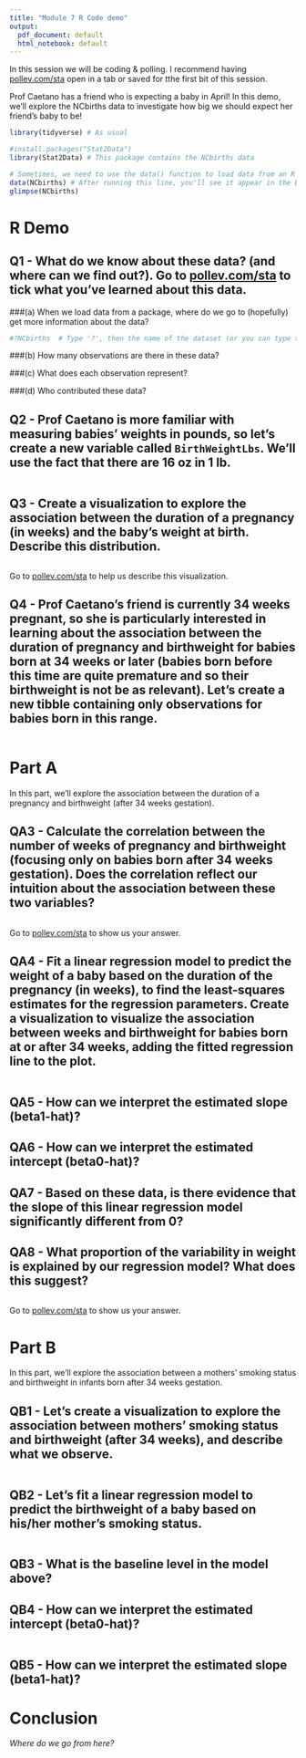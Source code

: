 ```yaml
---
title: "Module 7 R Code demo"
output:
  pdf_document: default
  html_notebook: default
---
```


In this session we will be coding & polling. I recommend having [pollev.com/sta](pollev.com/sta) open in a tab or saved for tthe first bit of this session.

Prof Caetano has a friend who is expecting a baby in April! In this demo, we'll explore the NCbirths data to investigate how big we should expect her friend's baby to be!


```r
library(tidyverse) # As usual

#install.packages("Stat2Data")
library(Stat2Data) # This package contains the NCbirths data

# Sometimes, we need to use the data() function to load data from an R package into our R session
data(NCbirths) # After running this line, you'll see it appear in the Environment pane in the top left :)
glimpse(NCbirths)

```

# R Demo

## Q1 - What do we know about these data? (and where can we find out?). Go to [pollev.com/sta](pollev.com/sta) to tick what you've learned about this data.

###(a) When we load data from a package, where do we go to (hopefully) get more information about the data?
```r
#?NCbirths  # Type '?', then the name of the dataset (or you can type the name of a function to get more info about the function!)
```


###(b) How many observations are there in these data?


###(c) What does each observation represent?


###(d) Who contributed these data?




## Q2 - Prof Caetano is more familiar with measuring babies' weights in pounds, so let's create a new variable called `BirthWeightLbs`. We'll use the fact that there are 16 oz in 1 lb.
```r

```

## Q3 - Create a visualization to explore the association between the duration of a pregnancy (in weeks) and the baby's weight at birth. Describe this distribution.

```r

```

Go to [pollev.com/sta](pollev.com/sta) to help us describe this visualization.


## Q4 - Prof Caetano's friend is currently 34 weeks pregnant, so she is particularly interested in learning about the association between the duration of pregnancy and birthweight for babies born at 34 weeks or later (babies born before this time are quite premature and so their birthweight is not be as relevant).  Let's create a new tibble containing only observations for babies born in this range.
```r

```


\newpage
# Part A
In this part, we'll explore the association between the duration of a pregnancy and birthweight (after 34 weeks gestation).



## QA3 - Calculate the correlation between the number of weeks of pregnancy and birthweight (focusing only on babies born after 34 weeks gestation). Does the correlation reflect our intuition about the association between these two variables?
```r

```

Go to [pollev.com/sta](pollev.com/sta) to show us your answer.



## QA4 - Fit a linear regression model to predict the weight of a baby based on the duration of the pregnancy (in weeks), to find the least-squares estimates for the regression parameters. Create a visualization to visualize the association between weeks and birthweight for babies born at or after 34 weeks, adding the fitted regression line to the plot.
```r

```


## QA5 - How can we interpret the estimated slope (beta1-hat)?



## QA6 - How can we interpret the estimated intercept (beta0-hat)?




## QA7 - Based on these data, is there evidence that the slope of this linear regression model significantly different from 0?



## QA8 - What proportion of the variability in weight is explained by our regression model? What does this suggest?
```r

```

Go to [pollev.com/sta](pollev.com/sta) to show us your answer.



\newpage
# Part B
In this part, we'll explore the association between a mothers' smoking status and birthweight in infants born after 34 weeks gestation.

## QB1 - Let's create a visualization to explore the association between mothers' smoking status and birthweight (after 34 weeks), and describe what we observe.
```r

```




##  QB2 - Let's fit a linear regression model to predict the birthweight of a baby based on his/her mother's smoking status.
```r

```


## QB3 - What is the baseline level in the model above?



## QB4 - How can we interpret the estimated intercept (beta0-hat)?


```r


```

## QB5 - How can we interpret the estimated slope (beta1-hat)?



\newpage
# Conclusion

*Where do we go from here?*






